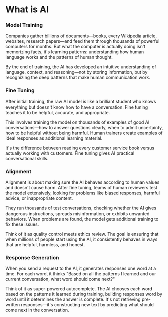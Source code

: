 # What is AI 

### Model Training

Companies gather billions of documents—books, every Wikipedia article, websites, research papers—and feed them through thousands of powerful computers for months. But what the computer is actually doing isn't memorizing facts, it's learning patterns: understanding how human language works and the patterns of human thought.

By the end of training, the AI has developed an intuitive understanding of language, context, and reasoning—not by storing information, but by recognizing the deep patterns that make human communication work.

### Fine Tuning

After initial training, the raw AI model is like a brilliant student who knows everything but doesn't know how to have a conversation. Fine tuning teaches it to be helpful, accurate, and appropriate.

This involves training the model on thousands of examples of good AI conversations—how to answer questions clearly, when to admit uncertainty, how to be helpful without being harmful. Human trainers create examples of ideal responses as additional learning material.

It's the difference between reading every customer service book versus actually working with customers. Fine tuning gives AI practical conversational skills.

### Alignment

Alignment is about making sure the AI behaves according to human values and doesn't cause harm. After fine tuning, teams of human reviewers test the model extensively, looking for problems like biased responses, harmful advice, or inappropriate content.

They run thousands of test conversations, checking whether the AI gives dangerous instructions, spreads misinformation, or exhibits unwanted behaviors. When problems are found, the model gets additional training to fix these issues.

Think of it as quality control meets ethics review. The goal is ensuring that when millions of people start using the AI, it consistently behaves in ways that are helpful, harmless, and honest.

### Response Generation

When you send a request to the AI, it generates responses one word at a time. For each word, it thinks "Based on all the patterns I learned and our current conversation, what word should come next?" 

Think of it as super-powered autocomplete. The AI chooses each word based on the patterns it learned during training, building responses word by word until it determines the answer is complete. It's not retrieving pre-written responses—it's constructing new text by predicting what should come next in the conversation.

